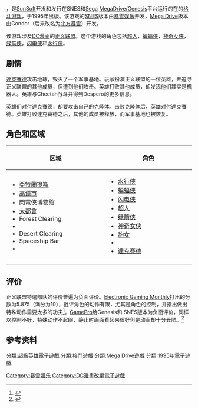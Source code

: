 {{Vgname|正义联盟特遣部队|en=Justice League Task Force}}，是[[SunSoft|SunSoft]]开发和{{link-en|Acclaim|Acclaim Entertainment}}发行在SNES和[[Sega|Sega]] [[Mega_Drive|MegaDrive/Genesis]]平台运行的在的[[格斗游戏|格斗游戏]]，于1995年出版。该游戏的[[SNES|SNES]]版本由[[暴雪娛樂|暴雪娱乐]]开发，[[Mega_Drive|Mega Drive]]版本由Condor（后来改名为[[北方暴雪|北方暴雪]]）开发。

该游戏涉及[[DC漫画|DC漫画]]的[[正义联盟|正义联盟]]。这个游戏的角色包括[[超人|超人]]，[[蝙蝠侠|蝙蝠侠]]，[[神奇女侠|神奇女侠]]，[[綠箭俠|绿箭侠]]，[[闪电侠|闪电侠]]和[[水行侠|水行侠]]。

==剧情==
[[達克賽德|達克賽德]]攻击地球，毁灭了一个军事基地。玩家扮演正义联盟的一位英雄，并追寻正义联盟的其他成员，但遭到他们攻击。英雄打败其他成员，却发现他们其实是机器人。英雄与Cheetah战斗并得到Despero的更多信息。

英雄们对付達克賽德，却要攻击自己的克隆体。击败克隆体后，英雄对付達克賽德。英雄打败達克賽德之后，其他的成员被释放，而军事基地也被恢复。

==角色和区域==
{|class="wikitable"
|-
 ! colspan="1" | '''区域'''||'''角色'''
|-
|width="400"|
* [[亞特蘭提斯_(DC漫畫)|亞特蘭提斯]]
* [[高谭市|高谭市]]
* 閃電俠博物館
* [[大都會_(DC漫畫)|大都會]]
* Forest Clearing
* {{link-en|Themyscira|Themyscira (DC Comics)}}
* Desert Clearing
* Spaceship Bar
* {{link-en|Apokolips}}
|width="400"|
* [[水行俠|水行俠]]
* [[蝙蝠侠|蝙蝠侠]]
* [[闪电侠|闪电侠]]
* [[超人|超人]]
* [[绿箭侠|绿箭侠]]
* [[神奇女侠|神奇女侠]]
* [[豹女|豹女]]
* {{link-en|Despero}}
* [[達克賽德|達克賽德]]
|-
|}

==评价==
正义联盟特遣部队的评价普遍为负面评价。[[Electronic_Gaming_Monthly|Electronic Gaming Monthly]]打出的分数为5.875（满分为10），批评角色的动作有限，尤其是角色的控制，并指出做出特殊动作需要太多的功夫<ref>{{cite journal|last= |first= |title=Review Crew: Justice League|journal=[[Electronic_Gaming_Monthly|Electronic Gaming Monthly]]|issue=71|publisher=[[Ziff_Davis|Ziff Davis]]|date=June 1995|page=35}}</ref>。[[GamePro|GamePro]]给Genesis和 SNES版本为负面评价，同样以控制不好，特殊动作不起眼，静止时画面看起来很好但是动画却十分丑陋。<ref>{{cite journal|last= |first= |title=ProReview: Justice League Task Force|journal=[[GamePro|GamePro]]|issue=82|publisher=[[International_Data_Group|IDG]]|date=July 1995|pages=52,62}}</ref>
== 参考资料 ==
{{Reflist}}

{{暴雪娛樂}}
{{正義聯盟}}
[[Category:暴雪娱乐|Category:暴雪娱乐]]
[[分類:超級英雄電子遊戲|分類:超級英雄電子遊戲]]
[[分類:格鬥遊戲|分類:格鬥遊戲]]
[[分類:Mega_Drive遊戲|分類:Mega Drive遊戲]]
[[分類:1995年電子遊戲|分類:1995年電子遊戲]]
[[Category:DC漫畫改編電子遊戲|Category:DC漫畫改編電子遊戲]]